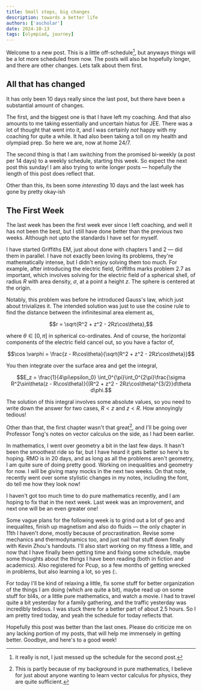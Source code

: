 ```yaml
---
title: Small steps, big changes
description: towards a better life
authors: ['ascholar']
date: 2024-10-13 
tags: [olympiad, journey]
---
```

Welcome to a new post. This is a little off-schedule[^1], but anyways things will be a lot
more scheduled from now. The posts will also be hopefully longer, and there are other changes. Lets talk
about them first.

## All that has changed

It has only been 10 days really since the last post, but there have been a substantial amount of changes.

The first, and the biggest one is that I have left my coaching. And that also amounts to me taking
essentially and uncertain hiatus for JEE. There was a lot of thought that went into it, and I was
certainly _not_ happy with my coaching for quite a while. It had also been taking a toll on my health and
olympiad prep. So here we are, now at home 24/7.

The second thing is that I am switching from the promised bi-weekly (a post per 14 days) to
a weekly schedule, starting this week. So expect the next post this sunday! I am also trying to
write longer posts — hopefully the length of this post does reflect that.

Other than this, its been some _interesting_ 10 days and the last week has gone by pretty okay-ish

## The First Week

The last week has been the first week ever since I left coaching, and well it has not been the best,
but I still have done better than the previous two weeks. Although not upto the standards I have set for myself.

I have started Griffiths EM, just about done with chapters 1 and 2 — did them in parallel. I have not
exactly been loving its problems, they're mathematically intense, but I didn't enjoy solving them too
much. For example, after introducing the electric field, Griffiths marks problem 2.7 as important,
which involves solving for the electric field of a spherical shell, of radius $R$ with area density,
$\sigma$, at a point a height $z$. The sphere is centered at the origin.

Notably, this problem was before he introduced Gauss's law, which just about trivializes it. The
intended solution was just to use the cosine rule to find the distance between the infinitesimal area element as,

$$r = \sqrt{R^2 + z^2 - 2Rz\cos\theta},$$

where $\theta \in [0, \pi]$ in spherical co-ordinates. And of course, the horizontal components of the electric field cancel out, so you have a factor of,

$$\cos \varphi = \frac{z - R\cos\theta}{\sqrt{R^2 + z^2 - 2Rz\cos\theta}}$$

You then integrate over the surface area and get the integral,

$$E_z = \frac{1}{4\pi\epsilon_0} \int_0^{\pi}\int_0^{2\pi}\frac{\sigma R^2\sin\theta(z - R\cos\theta)}{(R^2 + z^2 - 2Rz\cos\theta)^{3/2}}d\theta d\phi.$$

The solution of this integral involves some absolute values, so you need to write down the answer for
two cases, $R < z$ and $z < R$. How annoyingly tedious!

Other than that, the first chapter wasn't that great[^2], and I'll be going over Professor Tong's notes
on vector calculus on the side, as I had been earlier.

In mathematics, I went over geometry a bit in the last few days. It hasn't been the smoothest
ride so far, but I have heard it gets better so here's to hoping. RMO is in 20 days, and as long as all the problems aren't geometry, I am quite sure of doing pretty good. Working on inequalities and geometry for now. I will be giving many mocks in the next two weeks. On that note, recently
went over some stylistic changes in my notes, including the font, do tell me how they look now!

I haven't got too much time to do pure mathematics recently, and I am hoping to fix that
in the next week. Last week was an improvement, and next one will be an even greater one!

Some vague plans for the following week is to grind out a lot of geo and inequalites, finish up
magnetism and also do fluids — the only chapter in 11th I haven't done, mostly because of
procrastination. Revise some mechanics and thermodynamics too, and just nail that stuff down
finally with Kevin Zhou's handouts. I'll also start working on my fitness a little,
and now that I have finally been getting time and fixing some schedule, maybe some thoughts
about the things I have been reading (both in fiction and academics). Also registered for
Pcup, so a few months of getting wrecked in problems, but also learning a lot, so yes (:.

For today I'll be kind of relaxing a little, fix some stuff for better organization of the things I am doing (which are quite a bit), maybe read up on some stuff for bl4s, or a little pure mathematics, and watch a movie. I had to travel quite a bit yesterday for a family gathering, and the traffic yesterday was incredibly tedious.
I was stuck there for a better part of about 2.5 hours. So I am pretty tired today, and yeah the schedule for today reflects that.

Hopefully this post was better than the last ones. Please do criticize me on any lacking portion of my posts, that will help me immensely in getting better. Goodbye, and here's to a good week!

[^1]: it really is not, I just messed up the schedule for the second post.
[^2]: This is partly because of my background in pure mathematics, I believe for just about anyone wanting to learn vector calculus for physics, they are quite sufficient.
